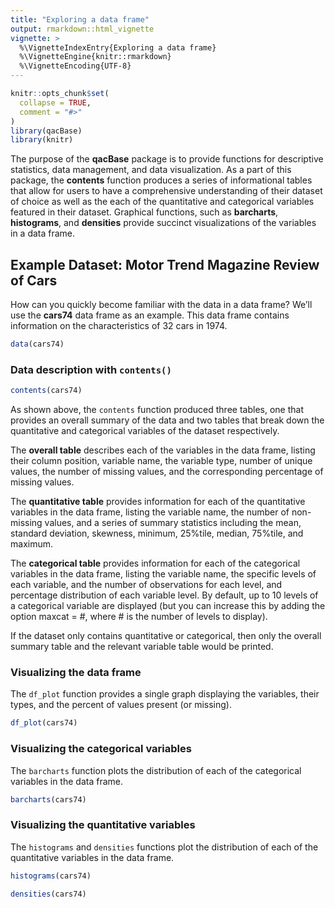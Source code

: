 ```yaml
---
title: "Exploring a data frame"
output: rmarkdown::html_vignette
vignette: >
  %\VignetteIndexEntry{Exploring a data frame}
  %\VignetteEngine{knitr::rmarkdown}
  %\VignetteEncoding{UTF-8}
---
```


```r
knitr::opts_chunk$set(
  collapse = TRUE,
  comment = "#>"
)
library(qacBase)
library(knitr)
```


The purpose of the **qacBase** package is to provide functions for descriptive statistics, data management, and data visualization.  As a part of this package, the **contents** function produces a series of informational tables that allow for users to have a comprehensive understanding of their dataset of choice as well as the each of the quantitative and categorical variables featured in their dataset.  Graphical functions, such as **barcharts**, **histograms**, and **densities** provide succinct visualizations of the variables in a data frame.

## Example Dataset: Motor Trend Magazine Review of Cars
How can you quickly become familiar with the data in a data frame? We'll use the **cars74** data frame as an example. This data frame contains information on the characteristics of 32 cars in 1974.

```r
data(cars74)
```

### Data description with `contents()`
```r
contents(cars74)

```
As shown above, the `contents` function produced three tables, one that provides an overall summary of the data and two tables that break down the quantitative and categorical variables of the dataset respectively. 

The **overall table** describes each of the variables in the data frame, listing their column position, variable name, the variable type, number of unique values, the number of missing values, and the corresponding percentage of missing values.

The **quantitative table** provides information for each of the quantitative variables in the data frame, listing the variable name, the number of non-missing values, and a series of summary statistics including the mean, standard deviation, skewness, minimum, 25%tile, median, 75%tile, and maximum.

The **categorical table** provides information for each of the categorical variables in the data frame, listing the variable name, the specific levels of each variable, and the number of observations for each level, and percentage distribution of each variable level. By default, up to 10 levels of a categorical variable are displayed (but you can increase this by adding the option maxcat = #, where # is the number of levels to display).

If the dataset only contains quantitative or categorical, then only the overall summary table and the relevant variable table would be printed.

### Visualizing the data frame

The `df_plot` function provides a single graph displaying the variables, their types, and the percent of values present (or missing).

```r
df_plot(cars74)

```

### Visualizing the categorical variables

The `barcharts` function plots the distribution of each of the categorical variables in the data frame.

```r
barcharts(cars74)

```

### Visualizing the quantitative variables

The `histograms` and `densities` functions plot the distribution of each of the quantitative variables in the data frame.

```r
histograms(cars74)

densities(cars74)

```
